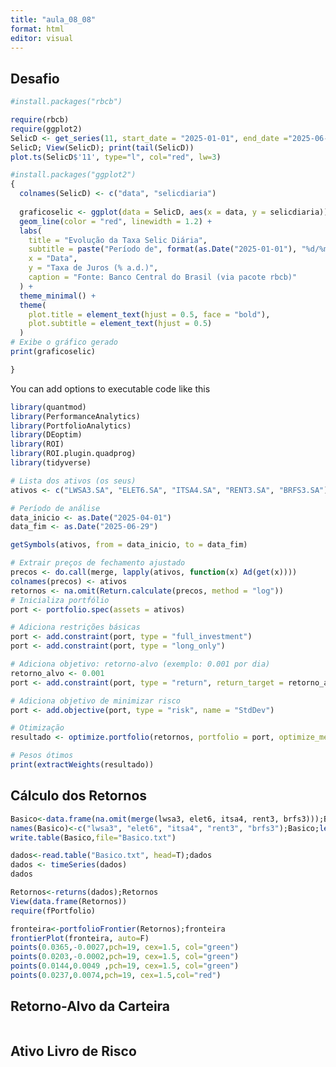 ```yaml
---
title: "aula_08_08"
format: html
editor: visual
---
```


## Desafio

```r
#install.packages("rbcb")

require(rbcb)
require(ggplot2)
SelicD <- get_series(11, start_date = "2025-01-01", end_date ="2025-06-29") 
SelicD; View(SelicD); print(tail(SelicD))
plot.ts(SelicD$'11', type="l", col="red", lw=3)

```

```r

#install.packages("ggplot2")
{
  colnames(SelicD) <- c("data", "selicdiaria")
  
  graficoselic <- ggplot(data = SelicD, aes(x = data, y = selicdiaria)) +
  geom_line(color = "red", linewidth = 1.2) +  
  labs(
    title = "Evolução da Taxa Selic Diária",
    subtitle = paste("Período de", format(as.Date("2025-01-01"), "%d/%m/%Y"), "a", format(as.Date("2025-06-29"), "%d/%m/%Y")),
    x = "Data",
    y = "Taxa de Juros (% a.d.)",
    caption = "Fonte: Banco Central do Brasil (via pacote rbcb)"
  ) +
  theme_minimal() + 
  theme(
    plot.title = element_text(hjust = 0.5, face = "bold"), 
    plot.subtitle = element_text(hjust = 0.5) 
  )
# Exibe o gráfico gerado
print(graficoselic)

}
```

You can add options to executable code like this

```r

library(quantmod)
library(PerformanceAnalytics)
library(PortfolioAnalytics)
library(DEoptim)
library(ROI)
library(ROI.plugin.quadprog)
library(tidyverse)

# Lista dos ativos (os seus)
ativos <- c("LWSA3.SA", "ELET6.SA", "ITSA4.SA", "RENT3.SA", "BRFS3.SA")

# Período de análise
data_inicio <- as.Date("2025-04-01")
data_fim <- as.Date("2025-06-29")

getSymbols(ativos, from = data_inicio, to = data_fim)

# Extrair preços de fechamento ajustado
precos <- do.call(merge, lapply(ativos, function(x) Ad(get(x))))
colnames(precos) <- ativos
retornos <- na.omit(Return.calculate(precos, method = "log"))
# Inicializa portfólio
port <- portfolio.spec(assets = ativos)

# Adiciona restrições básicas
port <- add.constraint(port, type = "full_investment")
port <- add.constraint(port, type = "long_only")

# Adiciona objetivo: retorno-alvo (exemplo: 0.001 por dia)
retorno_alvo <- 0.001
port <- add.constraint(port, type = "return", return_target = retorno_alvo)

# Adiciona objetivo de minimizar risco
port <- add.objective(port, type = "risk", name = "StdDev")

# Otimização
resultado <- optimize.portfolio(retornos, portfolio = port, optimize_method = "ROI")

# Pesos ótimos
print(extractWeights(resultado))

```

## Cálculo dos Retornos 

```r
Basico<-data.frame(na.omit(merge(lwsa3, elet6, itsa4, rent3, brfs3)));Basico
names(Basico)<-c("lwsa3", "elet6", "itsa4", "rent3", "brfs3");Basico;length(brfs3)
write.table(Basico,file="Basico.txt")

dados<-read.table("Basico.txt", head=T);dados
dados <- timeSeries(dados)
dados

Retornos<-returns(dados);Retornos
View(data.frame(Retornos))
require(fPortfolio)

fronteira<-portfolioFrontier(Retornos);fronteira
frontierPlot(fronteira, auto=F)
points(0.0365,-0.0027,pch=19, cex=1.5, col="green")
points(0.0203,-0.0002,pch=19, cex=1.5, col="green")
points(0.0144,0.0049 ,pch=19, cex=1.5, col="green")
points(0.0237,0.0074,pch=19, cex=1.5,col="red")

```

## Retorno-Alvo da Carteira

```r

```

## Ativo Livro de Risco

```r

```
